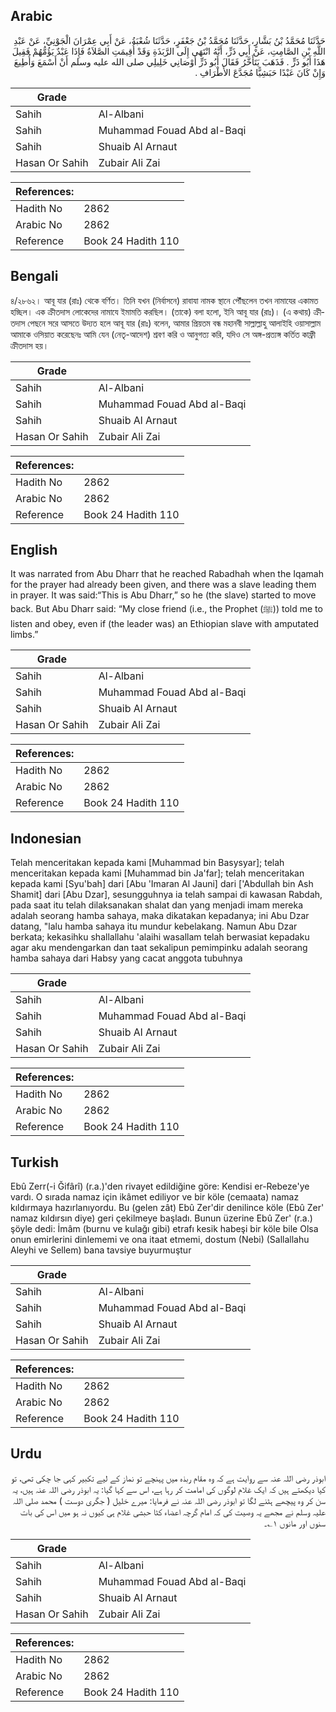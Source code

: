 ## Arabic

<div dir="rtl" lang="ar" style={{fontSize:'larger',backgroundColor:'#f8f9fa',padding:20}}>حَدَّثَنَا مُحَمَّدُ بْنُ بَشَّارٍ، حَدَّثَنَا مُحَمَّدُ بْنُ جَعْفَرٍ، حَدَّثَنَا شُعْبَةُ، عَنْ أَبِي عِمْرَانَ الْجَوْنِيِّ، عَنْ عَبْدِ اللَّهِ بْنِ الصَّامِتِ، عَنْ أَبِي ذَرٍّ، أَنَّهُ انْتَهَى إِلَى الرَّبَذَةِ وَقَدْ أُقِيمَتِ الصَّلاَةُ فَإِذَا عَبْدٌ يَؤُمُّهُمْ فَقِيلَ هَذَا أَبُو ذَرٍّ ‏.‏ فَذَهَبَ يَتَأَخَّرُ فَقَالَ أَبُو ذَرٍّ أَوْصَانِي خَلِيلِي صلى الله عليه وسلم أَنْ أَسْمَعَ وَأُطِيعَ وَإِنْ كَانَ عَبْدًا حَبَشِيًّا مُجَدَّعَ الأَطْرَافِ ‏.‏</div><div style={{backgroundColor:'#f8f9fa',padding:20, marginBottom: 10}}><table>
      <thead>
        <tr>
          <th>Grade</th>
          <th></th>
        </tr>
      </thead>
      <tbody>
<tr><td>Sahih</td><td>Al-Albani</td></tr><tr><td>Sahih</td><td>Muhammad Fouad Abd al-Baqi</td></tr><tr><td>Sahih</td><td>Shuaib Al Arnaut</td></tr><tr><td>Hasan Or Sahih</td><td>Zubair Ali Zai</td></tr></tbody></table><table>
        <thead>
          <tr>
            <th>References:</th>
            <th></th>
          </tr>
        </thead>
        <tbody><tr><td>Hadith No</td><td>2862</td></tr><tr><td>Arabic No</td><td>2862</td></tr><tr><td>Reference</td><td>Book 24 Hadith 110</td></tr></tbody></table></div>

## Bengali

<div dir="ltr" lang="bn" style={{fontSize:'larger',backgroundColor:'#f8f9fa',padding:20}}>৪/২৮৬২। আবূ যার (রাঃ) থেকে বর্ণিত। তিনি যখন (নির্বাসনে) রাবাযা নামক স্থানে পৌঁছলেন তখন নামাযের একামত হচ্ছিল। এক ক্রীতদাস লোকেদের নামাযে ইমামতি করছিল। (তাকে) বলা হলো, ইনি আবূ যার (রাঃ)। (এ কথায়) ক্রীতদাস পেছনে সরে আসতে উদ্যত হলে আবূ যার (রাঃ) বলেন, আমার প্রিয়তম বন্ধ মহানবী সাল্লাল্লাহু আলাইহি ওয়াসাল্লাম আমাকে ওসিয়াত করেছেনঃ আমি যেন (নেতৃ-আদেশ) শ্রবণ করি ও আনুগত্য করি, যদিও সে অঙ্গ-প্রত্যঙ্গ কর্তিত কাফ্রী ক্রীতদাস হয়।</div><div style={{backgroundColor:'#f8f9fa',padding:20, marginBottom: 10}}><table>
      <thead>
        <tr>
          <th>Grade</th>
          <th></th>
        </tr>
      </thead>
      <tbody>
<tr><td>Sahih</td><td>Al-Albani</td></tr><tr><td>Sahih</td><td>Muhammad Fouad Abd al-Baqi</td></tr><tr><td>Sahih</td><td>Shuaib Al Arnaut</td></tr><tr><td>Hasan Or Sahih</td><td>Zubair Ali Zai</td></tr></tbody></table><table>
        <thead>
          <tr>
            <th>References:</th>
            <th></th>
          </tr>
        </thead>
        <tbody><tr><td>Hadith No</td><td>2862</td></tr><tr><td>Arabic No</td><td>2862</td></tr><tr><td>Reference</td><td>Book 24 Hadith 110</td></tr></tbody></table></div>

## English

<div dir="ltr" lang="en" style={{fontSize:'larger',backgroundColor:'#f8f9fa',padding:20}}>It was narrated from Abu Dharr that he reached Rabadhah when the Iqamah for the prayer had already been given, and there was a slave leading them in prayer. It was said:“This is Abu Dharr,” so he (the slave) started to move back. But Abu Dharr said: “My close friend (i.e., the Prophet (ﷺ)) told me to listen and obey, even if (the leader was) an Ethiopian slave with amputated limbs.”</div><div style={{backgroundColor:'#f8f9fa',padding:20, marginBottom: 10}}><table>
      <thead>
        <tr>
          <th>Grade</th>
          <th></th>
        </tr>
      </thead>
      <tbody>
<tr><td>Sahih</td><td>Al-Albani</td></tr><tr><td>Sahih</td><td>Muhammad Fouad Abd al-Baqi</td></tr><tr><td>Sahih</td><td>Shuaib Al Arnaut</td></tr><tr><td>Hasan Or Sahih</td><td>Zubair Ali Zai</td></tr></tbody></table><table>
        <thead>
          <tr>
            <th>References:</th>
            <th></th>
          </tr>
        </thead>
        <tbody><tr><td>Hadith No</td><td>2862</td></tr><tr><td>Arabic No</td><td>2862</td></tr><tr><td>Reference</td><td>Book 24 Hadith 110</td></tr></tbody></table></div>

## Indonesian

<div dir="ltr" lang="id" style={{fontSize:'larger',backgroundColor:'#f8f9fa',padding:20}}>Telah menceritakan kepada kami [Muhammad bin Basysyar]; telah menceritakan kepada kami [Muhammad bin Ja'far]; telah menceritakan kepada kami [Syu'bah] dari [Abu 'Imaran Al Jauni] dari ['Abdullah bin Ash Shamit] dari [Abu Dzar], sesungguhnya ia telah sampai di kawasan Rabdah, pada saat itu telah dilaksanakan shalat dan yang menjadi imam mereka adalah seorang hamba sahaya, maka dikatakan kepadanya; ini Abu Dzar datang, "lalu hamba sahaya itu mundur kebelakang. Namun Abu Dzar berkata; kekasihku shallallahu 'alaihi wasallam telah berwasiat kepadaku agar aku mendengarkan dan taat sekalipun pemimpinku adalah seorang hamba sahaya dari Habsy yang cacat anggota tubuhnya</div><div style={{backgroundColor:'#f8f9fa',padding:20, marginBottom: 10}}><table>
      <thead>
        <tr>
          <th>Grade</th>
          <th></th>
        </tr>
      </thead>
      <tbody>
<tr><td>Sahih</td><td>Al-Albani</td></tr><tr><td>Sahih</td><td>Muhammad Fouad Abd al-Baqi</td></tr><tr><td>Sahih</td><td>Shuaib Al Arnaut</td></tr><tr><td>Hasan Or Sahih</td><td>Zubair Ali Zai</td></tr></tbody></table><table>
        <thead>
          <tr>
            <th>References:</th>
            <th></th>
          </tr>
        </thead>
        <tbody><tr><td>Hadith No</td><td>2862</td></tr><tr><td>Arabic No</td><td>2862</td></tr><tr><td>Reference</td><td>Book 24 Hadith 110</td></tr></tbody></table></div>

## Turkish

<div dir="ltr" lang="tr" style={{fontSize:'larger',backgroundColor:'#f8f9fa',padding:20}}>Ebû Zerr(-i Ğifârî) (r.a.)'den rivayet edildiğine göre: Kendisi er-Rebeze'ye vardı. O sırada namaz için ikâmet ediliyor ve bir köle (cemaata) namaz kıldırmaya hazırlanıyordu. Bu (gelen zât) Ebû Zer'dir denilince köle (Ebû Zer' namaz kıldırsın diye) geri çekilmeye başladı. Bunun üzerine Ebû Zer' (r.a.) şöyle dedi: İmâm (burnu ve kulağı gibi) etrafı kesik habeşi bir köle bile Olsa onun emirlerini dinlememi ve ona itaat etmemi, dostum (Nebi) (Sallallahu Aleyhi ve Sellem) bana tavsiye buyurmuştur</div><div style={{backgroundColor:'#f8f9fa',padding:20, marginBottom: 10}}><table>
      <thead>
        <tr>
          <th>Grade</th>
          <th></th>
        </tr>
      </thead>
      <tbody>
<tr><td>Sahih</td><td>Al-Albani</td></tr><tr><td>Sahih</td><td>Muhammad Fouad Abd al-Baqi</td></tr><tr><td>Sahih</td><td>Shuaib Al Arnaut</td></tr><tr><td>Hasan Or Sahih</td><td>Zubair Ali Zai</td></tr></tbody></table><table>
        <thead>
          <tr>
            <th>References:</th>
            <th></th>
          </tr>
        </thead>
        <tbody><tr><td>Hadith No</td><td>2862</td></tr><tr><td>Arabic No</td><td>2862</td></tr><tr><td>Reference</td><td>Book 24 Hadith 110</td></tr></tbody></table></div>

## Urdu

<div dir="rtl" lang="ur" style={{fontSize:'larger',backgroundColor:'#f8f9fa',padding:20}}>ابوذر رضی اللہ عنہ سے روایت ہے کہ وہ مقام ربذہ میں پہنچے تو نماز کے لیے تکبیر کہی جا چکی تھی، تو کیا دیکھتے ہیں کہ ایک غلام لوگوں کی امامت کر رہا ہے، اس سے کہا گیا: یہ ابوذر رضی اللہ عنہ ہیں، یہ سن کر وہ پیچھے ہٹنے لگا تو ابوذر رضی اللہ عنہ نے فرمایا: میرے خلیل ( جگری دوست ) محمد صلی اللہ علیہ وسلم نے مجھے یہ وصیت کی کہ امام گرچہ اعضاء کٹا حبشی غلام ہی کیوں نہ ہو میں اس کی بات سنوں اور مانوں ۱؎۔</div><div style={{backgroundColor:'#f8f9fa',padding:20, marginBottom: 10}}><table>
      <thead>
        <tr>
          <th>Grade</th>
          <th></th>
        </tr>
      </thead>
      <tbody>
<tr><td>Sahih</td><td>Al-Albani</td></tr><tr><td>Sahih</td><td>Muhammad Fouad Abd al-Baqi</td></tr><tr><td>Sahih</td><td>Shuaib Al Arnaut</td></tr><tr><td>Hasan Or Sahih</td><td>Zubair Ali Zai</td></tr></tbody></table><table>
        <thead>
          <tr>
            <th>References:</th>
            <th></th>
          </tr>
        </thead>
        <tbody><tr><td>Hadith No</td><td>2862</td></tr><tr><td>Arabic No</td><td>2862</td></tr><tr><td>Reference</td><td>Book 24 Hadith 110</td></tr></tbody></table></div>